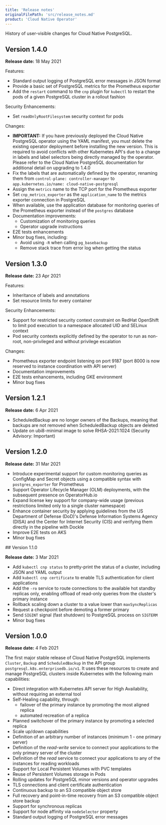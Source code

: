 ```yaml
---
title: 'Release notes'
originalFilePath: 'src/release_notes.md'
product: 'Cloud Native Operator'
---
```


History of user-visible changes for Cloud Native PostgreSQL.

## Version 1.4.0

**Release date:** 18 May 2021

Features:

- Standard output logging of PostgreSQL error messages in JSON format
- Provide a basic set of PostgreSQL metrics for the Prometheus exporter
- Add the `restart` command to the `cnp` plugin for `kubectl` to restart
  the pods of a given PostgreSQL cluster in a rollout fashion

Security Enhancements:

- Set `readOnlyRootFilesystem` security context for pods

Changes:

- **IMPORTANT:** If you have previously deployed the Cloud Native PostgreSQL
  operator using the YAML manifest, you must delete the existing operator
  deployment before installing the new version. This is required to avoid
  conflicts with other Kubernetes API's due to a change in labels
  and label selectors being directly managed by the operator. Please refer to
  the Cloud Native PostgreSQL documentation for additional detail on upgrading
  to 1.4.0
- Fix the labels that are automatically defined by the operator, renaming them
  from `control-plane: controller-manager` to
  `app.kubernetes.io/name: cloud-native-postgresql`
- Assign the `metrics` name to the TCP port for the Prometheus exporter
- Set `cnp_metrics_exporter` as the `application_name` to the metrics exporter
  connection in PostgreSQL
- When available, use the application database for monitoring queries of the
  Prometheus exporter instead of the `postgres` database
- Documentation improvements:
    - Customization of monitoring queries
    - Operator upgrade instructions
- E2E tests enhancements
- Minor bug fixes, including:
    - Avoid using `-R` when calling `pg_basebackup`
    - Remove stack trace from error log when getting the status

## Version 1.3.0

**Release date:** 23 Apr 2021

Features:

- Inheritance of labels and annotations
- Set resource limits for every container

Security Enhancements:

- Support for restricted security context constraint on RedHat OpenShift to
  limit pod execution to a namespace allocated UID and SELinux context
- Pod security contexts explicitly defined by the operator to run as
  non-root, non-privileged and without privilege escalation

Changes:

- Prometheus exporter endpoint listening on port 9187 (port 8000 is now
  reserved to instance coordination with API server)
- Documentation improvements
- E2E tests enhancements, including GKE environment
- Minor bug fixes

## Version 1.2.1

**Release date:** 6 Apr 2021

- ScheduledBackup are no longer owners of the Backups, meaning that backups
  are not removed when ScheduledBackup objects are deleted
- Update on ubi8-minimal image to solve RHSA-2021:1024 (Security Advisory: Important)

## Version 1.2.0

**Release date:** 31 Mar 2021

- Introduce experimental support for custom monitoring queries as ConfigMap and
  Secret objects using a compatible syntax with `postgres_exporter` for Prometheus
- Support Operator Lifecycle Manager (OLM) deployments, with the subsequent
  presence on OperatorHub.io
- Expand license key support for company-wide usage (previous restrictions limited only to a single cluster namespace) 
- Enhance container security by applying guidelines from the US Department of
  Defense (DoD)'s Defense Information Systems Agency (DISA) and the Center for
  Internet Security (CIS) and verifying them directly in the pipeline with
  Dockle
- Improve E2E tests on AKS
- Minor bug fixes

## Version 1.1.0

**Release date:** 3 Mar 2021

- Add `kubectl cnp status` to pretty-print the status of a cluster, including
  JSON and YAML output
- Add `kubectl cnp certificate` to enable TLS authentication for client applications
- Add the `-ro` service to route connections to the available hot
  standby replicas only, enabling offload of read-only queries from
  the cluster's primary instance
- Rollback scaling down a cluster to a value lower than `maxSyncReplicas`
- Request a checkpoint before demoting a former primary
- Send `SIGINT` signal (fast shutdown) to PostgreSQL process on `SIGTERM`
- Minor bug fixes

## Version 1.0.0

**Release date:** 4 Feb 2021

The first major stable release of Cloud Native PostgreSQL implements `Cluster`,
`Backup` and `ScheduledBackup` in the API group `postgresql.k8s.enterprisedb.io/v1`.
It uses these resources to create and manage PostgreSQL clusters inside
Kubernetes with the following main capabilities:

- Direct integration with Kubernetes API server for High Availability, without
  requiring an external tool
- Self-Healing capability, through:
    - failover of the primary instance by promoting the most aligned replica
    - automated recreation of a replica
- Planned switchover of the primary instance by promoting a selected replica
- Scale up/down capabilities
- Definition of an arbitrary number of instances (minimum 1 - one primary server)
- Definition of the *read-write* service to connect your applications to the
  only primary server of the cluster
- Definition of the *read* service to connect your applications to any of the
  instances for reading workloads
- Support for Local Persistent Volumes with PVC templates
- Reuse of Persistent Volumes storage in Pods
- Rolling updates for PostgreSQL minor versions and operator upgrades
- TLS connections and client certificate authentication
- Continuous backup to an S3 compatible object store
- Full recovery and point-in-time recovery from an S3 compatible object store backup
- Support for synchronous replicas
- Support for node affinity via `nodeSelector` property
- Standard output logging of PostgreSQL error messages

